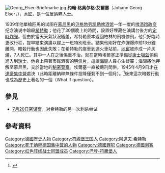 [[File:Georg_Elser-Briefmarke.jpg|right]]
'''约翰·格奥尔格·艾爾塞'''（Johann Georg Elser，{{bd|1903年|1月4日|1945年|4月9日}}），[[木匠|木匠]]，是一位反[[納粹|納粹]]人士。

1939年他單槍匹馬的试图在[[慕尼黑|慕尼黑]]的[[贝格勃劳凯勒啤酒馆|贝格勃劳凯勒啤酒馆]]一年一度的[[啤酒馆政变|啤酒馆政变]]纪念演说中暗殺[[希特勒|希特勒]]；他花了30個晚上的時間，設置好埋藏在演講台後方的[[定時炸彈|定時炸彈]]。但由於當天天氣狀況極差，希特勒原本返回柏林的飛機停飛，他只好臨時更改行程，提早結束演講以趕上一班特別班車。結果他剛好在炸彈爆炸前13分鐘離開，暗殺行動也因此失敗；在希特勒的座車到達火車站前，[[地窖|地窖]]被炸成一片灰燼，7人死亡。其中一人在之後傷重不治。就在當時埃爾塞正準備從[[康士坦茲|康士坦茲]]偷偷進入到[[瑞士|瑞士]]，他身上帶著市民酒窖的[[明信片|明信片]]，這讓[[海關|海關]]人員心生疑竇；海關將他押解至慕尼黑，交於當地的[[秘密警察|秘密警察]]。埃爾塞一直被嚴刑問供，1945年4月9日才在[[達豪集中營|達豪集中營]]處決（此時距離納粹無條件投降僅剩不到一個月）。<ref>{{cite news | language = zh-hant | author =  | coauthors =  | url = http://www.storm.mg/article/46383 | title = 改變歷史的13分鐘 希特勒死裡逃生 | work =  | publisher = [[風傳媒|風傳媒]] | pages =  | date = 2015-02-06 | accessdate = 2015-02-06 | archive-url = https://web.archive.org/web/20150416095304/http://www.storm.mg/article/46383 | archive-date = 2015-04-16 | dead-url = no }}</ref>後來這次暗殺行動也成為歷史上著名的一個{{link-en|如果問題|Counterfactual history}}（What if question）。

== 參見 ==
*[[7月20日密谋案|7月20日密谋案]]，对希特勒的另一次刺杀尝试

== 參考資料 ==
{{Reflist}}
{{clear}}

{{Germany-bio-stub}}
{{Authority control}}

[[Category:德國歷史人物|Category:德國歷史人物]]
[[Category:符腾堡王国人|Category:符腾堡王国人]]
[[Category:阿道夫·希特勒|Category:阿道夫·希特勒]]
[[Category:死于纳粹德国集中营的人物|Category:死于纳粹德国集中营的人物]]
[[Category:德國罪犯|Category:德國罪犯]]
[[Category:德國刺客|Category:德國刺客]]
[[Category:红色阵线战士同盟成员|Category:红色阵线战士同盟成员]]
[[Category:巴登-符騰堡人|Category:巴登-符騰堡人]]